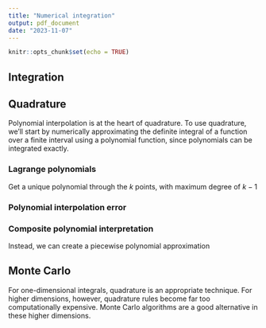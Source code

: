 ```yaml
---
title: "Numerical integration"
output: pdf_document
date: "2023-11-07"
---
```


```r
knitr::opts_chunk$set(echo = TRUE)
```

## Integration

## Quadrature

Polynomial interpolation is at the heart of quadrature. To use quadrature, we'll start by numerically approximating the definite integral of a function over a finite interval using a polynomial function, since polynomials can be integrated exactly.

### Lagrange polynomials

Get a unique polynomial through the $k$ points, with maximum degree of $k-1$

### Polynomial interpolation error

### Composite polynomial interpretation

Instead, we can create a piecewise polynomial approximation

## Monte Carlo

For one-dimensional integrals, quadrature is an appropriate technique. For higher dimensions, however, quadrature rules become far too computationally expensive. Monte Carlo algorithms are a good alternative in these higher dimensions.

